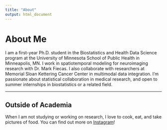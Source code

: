 ```yaml
---
title: "About"
output: html_document
---
```


# About Me

I am a first-year Ph.D. student in the Biostatistics and Health Data Science program at the University of Minnesota School of Public Health in Minneapolis, MN. I work in spatiotemporal modeling for neuroimaging research with Dr. Mark Fiecas. I also collaborate with researchers at Memorial Sloan Kettering Cancer Center in multimodal data integration. I'm passionate about statistical collaboration in medical research, and open to summer internships in biostatistics or a related field.

---

## Outside of Academia

When I am not studying or working on research, I love to cook, eat, and take pictures of food. You can find out more on [Instagram](https://www.instagram.com/will.cooks.and.eats/)!
